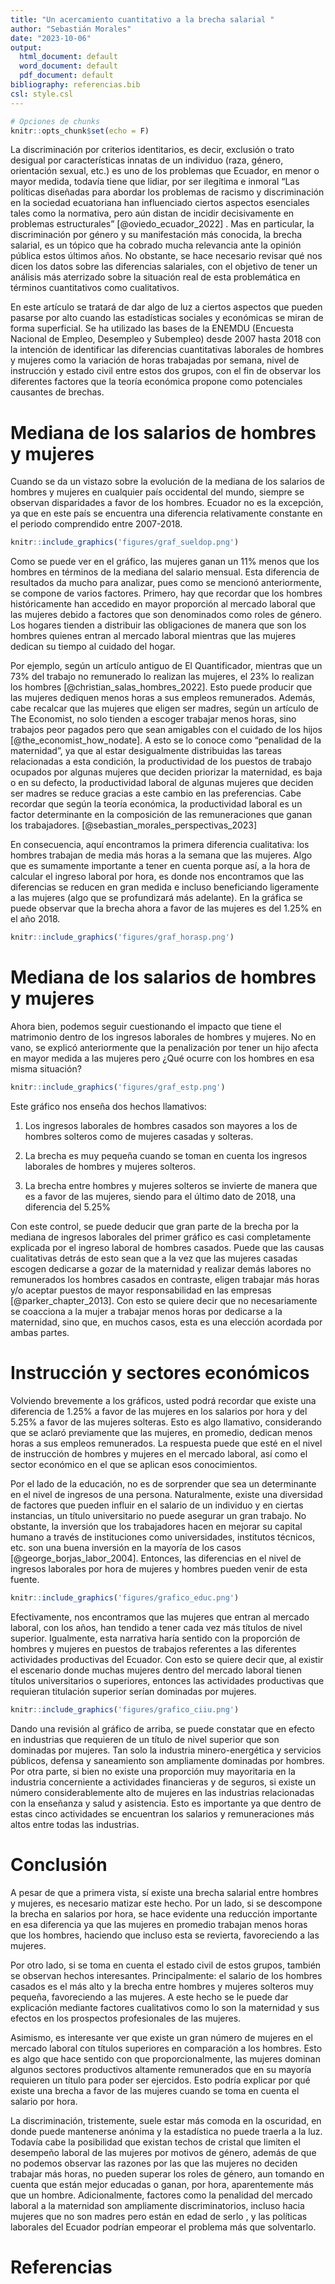 ```yaml
---
title: "Un acercamiento cuantitativo a la brecha salarial "
author: "Sebastián Morales"
date: "2023-10-06"
output:
  html_document: default
  word_document: default
  pdf_document: default
bibliography: referencias.bib
csl: style.csl
---
```


```r
# Opciones de chunks
knitr::opts_chunk$set(echo = F)
```

La discriminación por criterios identitarios, es decir, exclusión o trato desigual por características innatas de un individuo (raza, género, orientación sexual, etc.) es uno de los problemas que Ecuador, en menor o mayor medida, todavía tiene que lidiar, por ser ilegítima e inmoral “Las políticas diseñadas para abordar los problemas de racismo y discriminación en la sociedad ecuatoriana han influenciado ciertos aspectos esenciales tales como la normativa, pero aún distan de incidir decisivamente en problemas estructurales” [@oviedo_ecuador_2022] . Mas en particular, la discriminación por género y su manifestación más conocida, la brecha salarial, es un tópico que ha cobrado mucha relevancia ante la opinión pública estos últimos años. No obstante, se hace necesario revisar qué nos dicen los datos sobre las diferencias salariales, con el objetivo de tener un análisis más aterrizado sobre la situación real de esta problemática en términos cuantitativos como cualitativos.

En este artículo se tratará de dar algo de luz a ciertos aspectos que pueden pasarse por alto cuando las estadísticas sociales y económicas se miran de forma superficial. Se ha utilizado las bases de la ENEMDU (Encuesta Nacional de Empleo, Desempleo y Subempleo) desde 2007 hasta 2018 con la intención de identificar las diferencias cuantitativas laborales de hombres y mujeres como la variación de horas trabajadas por semana, nivel de instrucción y estado civil entre estos dos grupos, con el fin de observar los diferentes factores que la teoría económica propone como potenciales causantes de brechas. 

# Mediana de los salarios de hombres y mujeres

Cuando se da un vistazo sobre la evolución de la mediana de los salarios de hombres y mujeres en cualquier país occidental del mundo, siempre se observan disparidades a favor de los hombres. Ecuador no es la excepción, ya que en este país se encuentra una diferencia relativamente constante en el periodo comprendido entre 2007-2018. 

```r
knitr::include_graphics('figures/graf_sueldop.png')
```

Como se puede ver en el gráfico, las mujeres ganan un 11% menos que los hombres en términos de la mediana del salario mensual. Esta diferencia de resultados da mucho para analizar, pues como se mencionó anteriormente, se compone de varios factores. Primero, hay que recordar que los hombres históricamente han accedido en mayor proporción al mercado laboral que las mujeres debido a factores que son denominados como roles de género. Los hogares tienden a distribuir las obligaciones de manera que son los hombres quienes entran al mercado laboral mientras que las mujeres dedican su tiempo al cuidado del hogar.

Por ejemplo, según un artículo antiguo de El Quantificador, mientras que un 73% del trabajo no remunerado lo realizan las mujeres, el 23% lo realizan los hombres [@christian_salas_hombres_2022]. Esto puede producir que las mujeres dediquen menos horas a sus empleos remunerados. Además, cabe recalcar que las mujeres que eligen ser madres, según un artículo de The Economist, no solo tienden a escoger trabajar menos horas, sino trabajos peor pagados pero que sean amigables con el cuidado de los hijos [@the_economist_how_nodate]. A esto se lo conoce como “penalidad de la maternidad”, ya que al estar desigualmente distribuidas las tareas relacionadas a esta condición, la productividad de los puestos de trabajo ocupados por algunas mujeres que deciden priorizar la maternidad, es baja o en su defecto, la productividad laboral de algunas mujeres que deciden ser madres se reduce gracias a este cambio en las preferencias. Cabe recordar que según la teoría económica, la productividad laboral es un factor determinante en la composición de las remuneraciones que ganan los trabajadores. [@sebastian_morales_perspectivas_2023]

En consecuencia, aquí encontramos la primera diferencia cualitativa: los hombres trabajan de media más horas a la semana que las mujeres. Algo que es sumamente importante a tener en cuenta porque así, a la hora de calcular el ingreso laboral por hora, es donde nos encontramos que las diferencias se reducen en gran medida e incluso beneficiando ligeramente a las mujeres (algo que se profundizará más adelante). En la gráfica se puede observar que la brecha ahora a favor de las mujeres es del 1.25% en el año 2018.

```r
knitr::include_graphics('figures/graf_horasp.png')
```

# Mediana de los salarios de hombres y mujeres

Ahora bien, podemos seguir cuestionando el impacto que tiene el matrimonio dentro de los ingresos laborales de hombres y mujeres. No en vano, se explicó anteriormente que la penalización por tener un hijo afecta en mayor medida a las mujeres pero ¿Qué ocurre con los hombres en esa misma situación? 

```r
knitr::include_graphics('figures/graf_estp.png')
```

 Este gráfico nos enseña dos hechos llamativos: 

1. Los ingresos laborales de hombres casados son mayores a los de hombres solteros como de mujeres casadas y solteras.

2. La brecha es muy pequeña cuando se toman en cuenta los ingresos laborales de hombres y mujeres solteros.

3. La brecha entre hombres y mujeres solteros se invierte de manera que es a favor de las mujeres, siendo para el último dato de 2018, una diferencia del 5.25%

Con este control, se puede deducir que gran parte de la brecha por la mediana de ingresos laborales del primer gráfico es casi completamente explicada por el ingreso laboral de hombres casados. Puede que las causas cualitativas detrás de esto sean que a la vez que las mujeres casadas escogen dedicarse a gozar de la maternidad y realizar demás labores no remunerados los hombres casados en contraste, eligen trabajar más horas y/o aceptar puestos de mayor responsabilidad en las empresas [@parker_chapter_2013]. Con esto se quiere decir que no necesariamente se coacciona a la mujer a trabajar menos horas por dedicarse a la maternidad, sino que, en muchos casos, esta es una elección acordada por ambas partes.  

# Instrucción y sectores económicos

Volviendo brevemente a los gráficos, usted podrá recordar que existe una diferencia de 1.25% a favor de las mujeres en los salarios por hora y del 5.25% a favor de las mujeres solteras. Esto es algo llamativo, considerando que se aclaró previamente que las mujeres, en promedio, dedican menos horas a sus empleos remunerados. La respuesta puede que esté en el nivel de instrucción de hombres y mujeres en el mercado laboral, así como el sector económico en el que se aplican esos conocimientos. 

Por el lado de la educación, no es de sorprender que sea un determinante en el nivel de ingresos de una persona. Naturalmente, existe una diversidad de factores que pueden influir en el salario de un individuo y en ciertas instancias, un título universitario no puede asegurar un gran trabajo. No obstante, la inversión que los trabajadores hacen en mejorar su capital humano a través de instituciones como universidades, institutos técnicos, etc. son una buena inversión en la mayoría de los casos [@george_borjas_labor_2004]. Entonces, las diferencias en el nivel de ingresos laborales por hora de mujeres y hombres pueden venir de esta fuente.

```r
knitr::include_graphics('figures/grafico_educ.png')
```

Efectivamente, nos encontramos que las mujeres que entran al mercado laboral, con los años, han tendido a tener cada vez más títulos de nivel superior. Igualmente, esta narrativa haría sentido con la proporción de hombres y mujeres en puestos de trabajos referentes a las diferentes actividades productivas del Ecuador. Con esto se quiere decir que, al existir el escenario donde muchas mujeres dentro del mercado laboral tienen títulos universitarios o superiores, entonces las actividades productivas que requieran titulación superior serían dominadas por mujeres. 

```r
knitr::include_graphics('figures/grafico_ciiu.png')
```

Dando una revisión al gráfico de arriba, se puede constatar que en efecto en industrias que requieren de un título de nivel superior que son dominadas por mujeres. Tan solo la industria minero-energética y servicios públicos, defensa y saneamiento son ampliamente dominadas por hombres. Por otra parte, si bien no existe una proporción muy mayoritaria en la industria concerniente a actividades financieras y de seguros, si existe un número considerablemente alto de mujeres en las industrias relacionadas con la enseñanza y salud y asistencia. Esto es importante ya que dentro de estas cinco actividades se encuentran los salarios y remuneraciones más altos entre todas las industrias.

# Conclusión 

A pesar de que a primera vista, sí existe una brecha salarial entre hombres y mujeres, es necesario matizar este hecho. Por un lado, si se descompone la brecha en salarios por hora, se hace evidente una reducción importante en esa diferencia ya que las mujeres en promedio trabajan menos horas que los hombres, haciendo que incluso esta se revierta, favoreciendo a las mujeres. 

Por otro lado, si se toma en cuenta el estado civil de estos grupos, también se observan hechos interesantes. Principalmente: el salario de los hombres casados es el más alto y la brecha entre hombres y mujeres solteros muy pequeña, favoreciendo a las mujeres. A este hecho se le puede dar explicación mediante factores cualitativos como lo son la maternidad y sus efectos en los prospectos profesionales de las mujeres. 

Asimismo, es interesante ver que existe un gran número de mujeres en el mercado laboral con títulos superiores en comparación a los hombres. Esto es algo que hace sentido con que proporcionalmente, las mujeres dominan algunos sectores productivos altamente remunerados que en su mayoría requieren un título para poder ser ejercidos. Esto podría explicar por qué existe una brecha a favor de las mujeres cuando se toma en cuenta el salario por hora.

La discriminación, tristemente, suele estar más comoda en la oscuridad, en donde puede mantenerse anónima y la estadística no puede traerla a la luz. Todavía cabe la posibilidad que existan techos de cristal que limiten el desempeño laboral de las mujeres por motivos de género, además de que no podemos observar las razones por las que las mujeres no deciden trabajar más horas, no pueden superar los roles de género, aun tomando en cuenta que están mejor educadas o ganan, por hora, aparentemente más que un hombre. Adicionalmente, factores como la penalidad del mercado laboral a la maternidad son ampliamente discriminatorios, incluso hacia mujeres que no son madres pero están en edad de serlo , y las políticas laborales del Ecuador podrían empeorar el problema más que solventarlo. 

# Referencias





